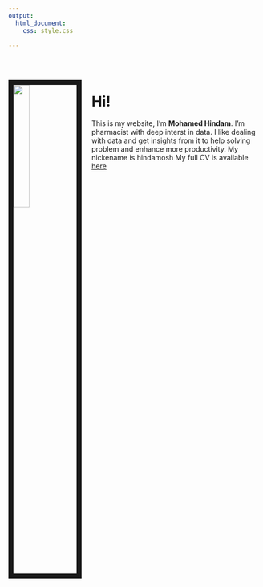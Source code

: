 ```yaml
---
output: 
  html_document:
    css: style.css

---
```


<br><br>

<img src="files/hindam.jpg" style="width:25%; border:10px solid; margin-right: 20px" align="left">

# Hi!
This is my website, I'm **Mohamed Hindam**. I'm pharmacist with deep interst in data.
I like dealing with data and get insights from it to help solving problem and enhance more
productivity.
My nickename is hindamosh
My full CV is available [here](files/Mohamed_Hindam.pdf)